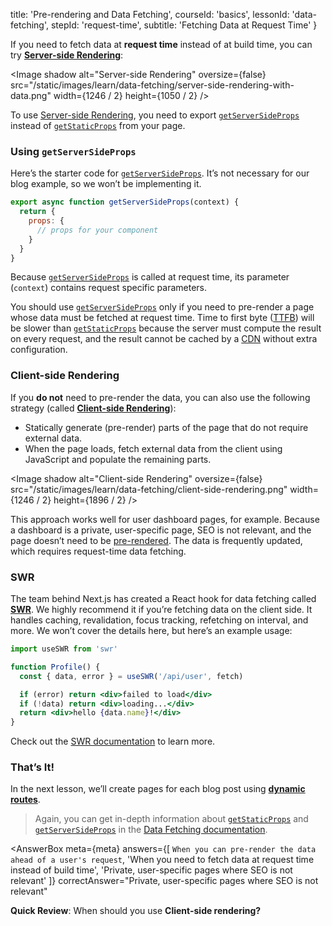 
  title: 'Pre-rendering and Data Fetching',
  courseId: 'basics',
  lessonId: 'data-fetching',
  stepId: 'request-time',
  subtitle: 'Fetching Data at Request Time'
}

If you need to fetch data at **request time** instead of at build time, you can try [**Server-side Rendering**](/docs/basic-features/pages#server-side-rendering):

<Image
  shadow
  alt="Server-side Rendering"
  oversize={false}
  src="/static/images/learn/data-fetching/server-side-rendering-with-data.png"
  width={1246 / 2}
  height={1050 / 2}
/>

To use [Server-side Rendering](/docs/basic-features/pages#server-side-rendering), you need to export [`getServerSideProps`](/docs/basic-features/data-fetching#getserversideprops-server-side-rendering) instead of [`getStaticProps`](/docs/basic-features/data-fetching#getstaticprops-static-generation) from your page.

### Using `getServerSideProps`

Here’s the starter code for [`getServerSideProps`](/docs/basic-features/data-fetching#getserversideprops-server-side-rendering). It’s not necessary for our blog example, so we won’t be implementing it.

```jsx
export async function getServerSideProps(context) {
  return {
    props: {
      // props for your component
    }
  }
}
```

Because [`getServerSideProps`](/docs/basic-features/data-fetching#getserversideprops-server-side-rendering) is called at request time, its parameter (`context`) contains request specific parameters.

You should use [`getServerSideProps`](/docs/basic-features/data-fetching#getserversideprops-server-side-rendering) only if you need to pre-render a page whose data must be fetched at request time. Time to first byte ([TTFB](https://web.dev/time-to-first-byte/)) will be slower than [`getStaticProps`](/docs/basic-features/data-fetching#getstaticprops-static-generation) because the server must compute the result on every request, and the result cannot be cached by a [CDN](https://vercel.com/docs/edge-network/overview) without extra configuration.

### Client-side Rendering

If you **do not** need to pre-render the data, you can also use the following strategy (called [**Client-side Rendering**](/docs/basic-features/data-fetching#fetching-data-on-the-client-side)):

- Statically generate (pre-render) parts of the page that do not require external data.
- When the page loads, fetch external data from the client using JavaScript and populate the remaining parts.

<Image
  shadow
  alt="Client-side Rendering"
  oversize={false}
  src="/static/images/learn/data-fetching/client-side-rendering.png"
  width={1246 / 2}
  height={1896 / 2}
/>

This approach works well for user dashboard pages, for example. Because a dashboard is a private, user-specific page, SEO is not relevant, and the page doesn’t need to be [pre-rendered](/docs/basic-features/pages#pre-rendering). The data is frequently updated, which requires request-time data fetching.

### SWR

The team behind Next.js has created a React hook for data fetching called [**SWR**](https://swr.vercel.app/). We highly recommend it if you’re fetching data on the client side. It handles caching, revalidation, focus tracking, refetching on interval, and more. We won’t cover the details here, but here’s an example usage:

```jsx
import useSWR from 'swr'

function Profile() {
  const { data, error } = useSWR('/api/user', fetch)

  if (error) return <div>failed to load</div>
  if (!data) return <div>loading...</div>
  return <div>hello {data.name}!</div>
}
```

Check out the [SWR documentation](https://swr.vercel.app/) to learn more.

### That’s It!

In the next lesson, we’ll create pages for each blog post using [**dynamic routes**](/docs/routing/dynamic-routes).

> Again, you can get in-depth information about [`getStaticProps`](/docs/basic-features/data-fetching#getstaticprops-static-generation) and [`getServerSideProps`](/docs/basic-features/data-fetching#getserversideprops-server-side-rendering) in the [Data Fetching documentation](/docs/basic-features/data-fetching).

<AnswerBox
  meta={meta}
  answers={[
      `When you can pre-render the data ahead of a user's request`,
      'When you need to fetch data at request time instead of build time',
      'Private, user-specific pages where SEO is not relevant'
    ]}
  correctAnswer="Private, user-specific pages where SEO is not relevant"
>

**Quick Review**: When should you use **Client-side rendering?**

</AnswerBox>

